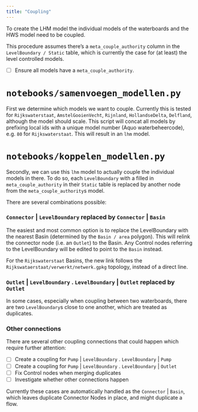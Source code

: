 ```yaml
---
title: "Coupling"
---
```


To create the LHM model the individual models of the waterboards and the HWS model need to be coupled.

This procedure assumes there's a `meta_couple_authority` column in the `LevelBoundary / Static` table, which is currently the case for (at least) the level controlled models.

- [ ] Ensure all models have a `meta_couple_authority`.

# `notebooks/samenvoegen_modellen.py`

First we determine which models we want to couple. Currently this is tested for `Rijkswaterstaat`, `AmstelGooienVecht`, `Rijnland`, `HollandseDelta`, `Delfland`, although the model should scale. This script will concat all models by prefixing local ids with a unique model number (Aquo waterbeheercode), e.g. `80` for `Rijkswaterstaat`.
This will result in an `lhm` model.

# `notebooks/koppelen_modellen.py`

Secondly, we can use this `lhm` model to actually couple the individual models in there.
To do so, each `LevelBoundary` with a filled in `meta_couple_authority` in their `Static` table is replaced by another node from the `meta_couple_authority`s model.

There are several combinations possible:

### `Connector` | `LevelBoundary` replaced by `Connector` | `Basin`

The easiest and most common option is to replace the LevelBoundary with the nearest Basin (determined by the `Basin / area` polygon). This will relink the connector node (i.e. an `Outlet`) to the Basin. Any Control nodes referring to the LevelBoundary will be edited to point to the `Basin` instead.

For the `Rijkswaterstaat` Basins, the new link follows the `Rijkswataerstaat/verwerkt/netwerk.gpkg` topology, instead of a direct line.

### `Outlet` | `LevelBoundary` . `LevelBoundary` | `Outlet` replaced by `Outlet`

In some cases, especially when coupling between two waterboards, there are two `LevelBoundary`s close to one another, which are treated as duplicates.

### Other connections

There are several other coupling connections that could happen which require further attention:

- [ ] Create a coupling for `Pump` | `LevelBoundary` . `LevelBoundary` | `Pump`
- [ ] Create a coupling for `Pump` | `LevelBoundary` . `LevelBoundary` | `Outlet`
- [ ] Fix Control nodes when merging duplicates
- [ ] Investigate whether other connections happen

Currently these cases are automatically handled as the `Connector` | `Basin`, which leaves duplicate Connector Nodes in place, and might duplicate a flow.

